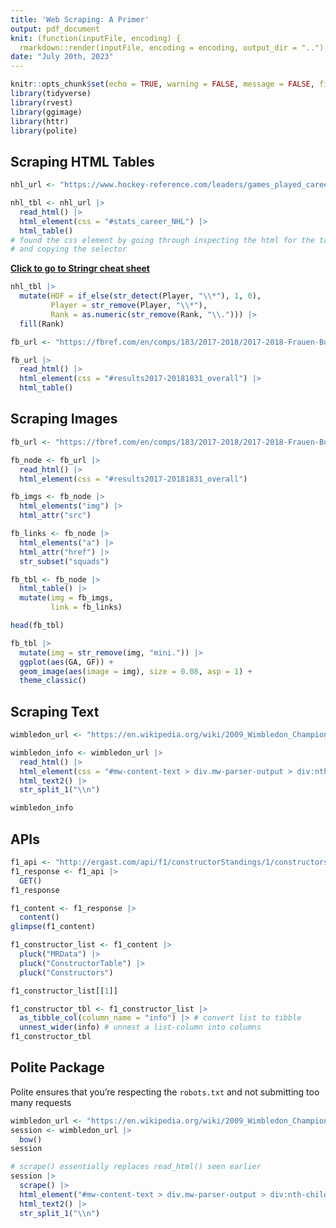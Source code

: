 ```yaml
---
title: 'Web Scraping: A Primer'
output: pdf_document
knit: (function(inputFile, encoding) {
  rmarkdown::render(inputFile, encoding = encoding, output_dir = "..") }) 
date: "July 20th, 2023"
---
```


```r
knitr::opts_chunk$set(echo = TRUE, warning = FALSE, message = FALSE, fig.align = "center")
library(tidyverse)
library(rvest)
library(ggimage)
library(httr)
library(polite)
```

## Scraping HTML Tables

```r
nhl_url <- "https://www.hockey-reference.com/leaders/games_played_career.html"
```


```r
nhl_tbl <- nhl_url |>
  read_html() |>
  html_element(css = "#stats_career_NHL") |>
  html_table()
# found the css element by going through inspecting the html for the table 
# and copying the selector
```

[**Click to go to Stringr cheat sheet**](https://github.com/rstudio/cheatsheets/blob/main/strings.pdf)

```r
nhl_tbl |>
  mutate(HOF = if_else(str_detect(Player, "\\*"), 1, 0),
         Player = str_remove(Player, "\\*"),
         Rank = as.numeric(str_remove(Rank, "\\."))) |>
  fill(Rank)
```

```r
fb_url <- "https://fbref.com/en/comps/183/2017-2018/2017-2018-Frauen-Bundesliga-Stats"

fb_url |>
  read_html() |>
  html_element(css = "#results2017-20181831_overall") |>
  html_table()
```

## Scraping Images

```r
fb_url <- "https://fbref.com/en/comps/183/2017-2018/2017-2018-Frauen-Bundesliga-Stats"

fb_node <- fb_url |>
  read_html() |>
  html_element(css = "#results2017-20181831_overall")
```


```r
fb_imgs <- fb_node |>
  html_elements("img") |>
  html_attr("src")
```

```r
fb_links <- fb_node |>
  html_elements("a") |>
  html_attr("href") |>
  str_subset("squads")
```


```r
fb_tbl <- fb_node |> 
  html_table() |> 
  mutate(img = fb_imgs,
         link = fb_links)

head(fb_tbl)
```

\newpage

```r
fb_tbl |>
  mutate(img = str_remove(img, "mini.")) |> 
  ggplot(aes(GA, GF)) +
  geom_image(aes(image = img), size = 0.08, asp = 1) +
  theme_classic()
```

## Scraping Text

```r
wimbledon_url <- "https://en.wikipedia.org/wiki/2009_Wimbledon_Championships_–_Women%27s_singles"
```

```r
wimbledon_info <- wimbledon_url |>
  read_html() |>
  html_element(css = "#mw-content-text > div.mw-parser-output > div:nth-child(13)") |>
  html_text2() |>
  str_split_1("\\n")

wimbledon_info
```

## APIs

```r
f1_api <- "http://ergast.com/api/f1/constructorStandings/1/constructors.json"
f1_response <- f1_api |> 
  GET()
f1_response
```

```r
f1_content <- f1_response |>   
  content()
glimpse(f1_content)
```
```r
f1_constructor_list <- f1_content |> 
  pluck("MRData") |> 
  pluck("ConstructorTable") |> 
  pluck("Constructors")

f1_constructor_list[[1]]
```
```r
f1_constructor_tbl <- f1_constructor_list |> 
  as_tibble_col(column_name = "info") |> # convert list to tibble
  unnest_wider(info) # unnest a list-column into columns
f1_constructor_tbl
```

\newpage

## Polite Package

Polite ensures that you're respecting the `robots.txt` and not submitting too many requests

```r
wimbledon_url <- "https://en.wikipedia.org/wiki/2009_Wimbledon_Championships_-_Women's_singles"
session <- wimbledon_url |> 
  bow()
session
```

```r
# scrape() essentially replaces read_html() seen earlier
session |> 
  scrape() |>
  html_element("#mw-content-text > div.mw-parser-output > div:nth-child(13)") |> 
  html_text2() |>
  str_split_1("\\n")
```

